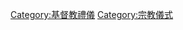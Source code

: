 {{Catmore|聖禮}}
{{Commonscat|Sacraments}}

[[Category:基督教禮儀|Category:基督教禮儀]]
[[Category:宗教儀式|Category:宗教儀式]]